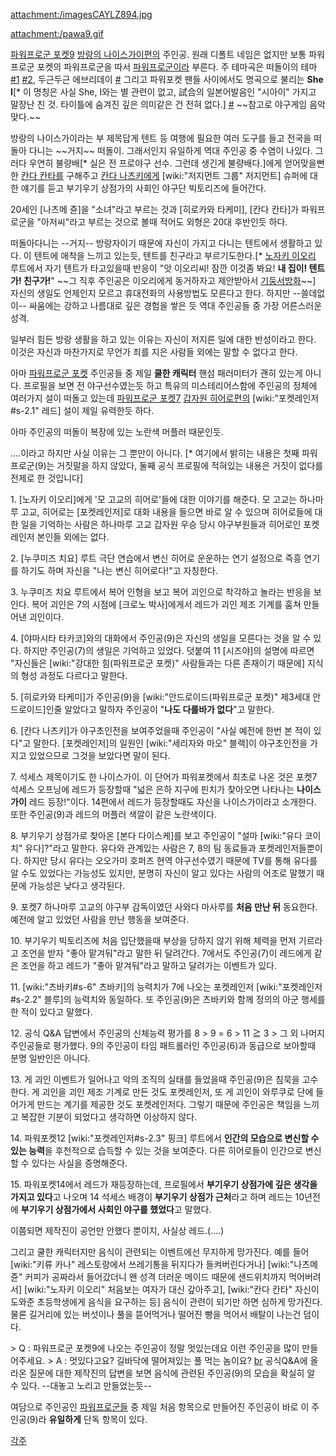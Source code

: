 attachment:/imagesCAYLZ894.jpg

attachment:/pawa9.gif

[[파워프로군 포켓9]] [[방랑의 나이스가이편]]의 주인공.
원래 디폴트 네임은 없지만 보통 파워프로군 포켓의 파워프로군을 따서 [[파워프로군]]이라 부른다.
주 테마곡은 떠돌이의 테마 [http://bobblun.tistory.com/607 #1] [http://bobblun.tistory.com/608 #2], 두근두근 에브리데이 [http://bobblun.tistory.com/544 #] 그리고 파워포켓 팬들 사이에서도 명곡으로 불리는 '''She I'''[* 이 명칭은 사실 She, I와는 별 관련이 없고, 試合의 일본어발음인 "시아이" 가지고 말장난 친 것. 타이틀에 숨겨진 깊은 의미같은 건 전혀 없다.] [http://www.youtube.com/watch?v=llT1n3hiGEk #] ~~참고로 야구게임 음악 맞다.~~

방랑의 나이스가이라는 부 제목답게 텐트 등 여행에 필요한 여러 도구를 들고 전국을 떠돌아 다니는 ~~거지~~ 떠돌이. 그래서인지 유일하게 역대 주인공 중 수염이 나있다.
그러다 우연히 불량배[* 실은 전 프로야구 선수. 그런데 생긴게 불량배다.]에게 얻어맞을뻔한 [[칸다 칸타]]를 구해주고 [[칸다 나츠키]]에게 [wiki:"저지먼트 그룹" 저지먼트] 슈퍼에 대한 얘기를 듣고 부기우기 상점가의 사회인 야구단 빅토리즈에 들어간다.

20세인 [나츠메 쥰]을 "소녀"라고 부르는 것과 [히로카와 타케미], [칸다 칸타]가 파워프로군을 "아저씨"라고 부르는 것으로 볼때 적어도 외형은 20대 후반인듯 하다.

떠돌아다니는 --거지-- 방랑자이기 때문에 자신이 가지고 다니는 텐트에서 생활하고 있다. 이 텐트에 애착을 느끼고 있는듯, 텐트를 친구라고 부르기도한다.[* [[노자키 이오리]] 루트에서 자기 텐트가 타고있을때 반응이 "앗 이오리씨! 잠깐 이것좀 봐요! '''내 집이! 텐트가! 친구가!'''" ~~그 직후 주인공은 이오리에게 동거하자고 제안받아서 [[기둥서방]]화~~] 자신의 생일도 언제인지 모르고 휴대전화의 사용방법도 모른다고 한다. 하지만 --쓸데없이-- 싸움에는 강하고 나름대로 깊은 경험을 쌓은 듯 역대 주인공들 중 가장 어른스러운 성격.

일부러 힘든 방랑 생활을 하고 있는 이유는 자신이 저지른 일에 대한 반성이라고 한다. 이것은 자신과 마찬가지로 무언가 죄를 지은 사람들 외에는 말할 수 없다고 한다.

아마 [[파워프로군 포켓]] 주인공들 중 제일 '''쿨한 캐릭터''' 핸섬 패러미터가 괜히 있는게 아니다. 프로필을 보면 전 야구선수였는듯 하고 특유의 미스테리어스함에 주인공의 정체에 여러가지 설이 떠돌고 있는데 [[파워프로군 포켓7]] [[갑자원 히어로편]]의 [wiki:"포켓레인저#s-2.1" 레드] 설이 제일 유력한듯 하다.

아마 주인공의 떠돌이 복장에 있는 노란색 머플러 때문인듯.

....이라고 하지만 사실 이유는 그 뿐만이 아니다. [* 여기에서 밝히는 내용은 첫째 파워프로군(9)는 거짓말을 하지 않았다, 둘째 공식 프로필에 적혀있는 내용은 거짓이 없다를 전제로 한 것입니다]

1. [노자키 이오리]에게 '모 고교의 히어로'들에 대한 이야기를 해준다. 모 고교는 하나마루 고교, 히어로는 [포켓레인저]로 대화 내용을 들으면 바로 알 수 있으며 히어로들에 대한 일을 기억하는 사람은 하나마루 고교 갑자원 우승 당시 야구부원들과 히어로인 포켓레인저 본인들 외에는 없다.

2. [누쿠미즈 치요] 루트 극단 연습에서 변신 히어로 운운하는 연기 설정으로 즉흥 연기를 하기도 하며 자신을 "나는 변신 히어로다!"고 자칭한다.

3. 누쿠미즈 치요 루트에서 복어 인형을 보고 복어 괴인으로 착각하고 놀라는 반응을 보인다. 복어 괴인은 7의 시점에 [크로노 박사]에게서 레드가 괴인 제조 기계를 훔쳐 만들어낸 괴인이다.

4. [야마시타 타카코]와의 대화에서 주인공(9)은 자신의 생일을 모른다는 것을 알 수 있다. 하지만 주인공(7)의 생일은 기억하고 있었다. 덧붙여 11 [시즈야]의 설명에 따르면 "자신들은 [wiki:"강대한 힘(파워프로군 포켓)" 사람들과는 다른 존재이기 때문에] 지식의 형성 과정도 다르다고 말한다.

5. [히로카와 타케미]가 주인공(9)을 [wiki:"안드로이드(파워프로군 포켓)" 제3세대 안드로이드]인줄 알았다고 말하자 주인공이 "'''나도 다를바가 없다'''"고 말한다.

6. [칸다 나츠키]가 야구초인전을 보여주었을때 주인공이 "사실 예전에 한번 본 적이 있다"고 말한다. [포켓레인저]의 일원인 [wiki:"세리자와 마오" 블랙]이 야구초인전을 가지고 있었으므로 그것을 보았다면 말이 된다.

7. 석세스 제목이기도 한 나이스가이. 이 단어가 파워포켓에서 최초로 나온 것은 포켓7 석세스 오프닝에 레드가 등장할때 "넓은 은하 지구에 핀치가 찾아오면 나타나는 '''나이스가이''' 레드 등장!"이다. 14편에서 레드가 등장할때도 자신을 나이스가이라고 소개한다. 또한 주인공(9)과 레드의 머플러 색깔이 같은 노란색이다.

8. 부기우기 상점가로 찾아온 [본다 다이스케]를 보고 주인공이 "설마 [wiki:"유다 코이치" 유다]?"라고 말한다. 유다와 관계있는 사람은 7, 8의 팀 동료들과 포켓레인저들뿐이다. 하지만 당시 유다는 오오가미 호퍼즈 현역 야구선수였기 때문에 TV를 통해 유다를 알 수도 있었다는 가능성도 있지만, 분명히 자신이 알고 있다는 사람의 어조로 말했기 때문에 가능성은 낮다고 생각된다.

9. 포켓7 하나마루 고교의 야구부 감독이였던 사와다 마사루를 '''처음 만난 뒤''' 동요한다. 예전에 알고 있었던 사람을 만난 행동을 보여준다.

10. 부기우기 빅토리즈에 처음 입단했을때 부상을 당하지 않기 위해 체력을 먼저 기르라고 조언을 받자 "좋아 맡겨둬"라고 말한 뒤 달려간다. 7에서도 주인공(7)이 레드에게 같은 조언을 하고 레드가 "좋아 맡겨둬"라고 말하고 달려가는 이벤트가 있다.

11. [wiki:"츠바키#s-6" 츠바키]의 능력치가 7에 나오는 포켓레인저 [wiki:"포켓레인저#s-2.2" 블루]의 능력치와 동일하다. 또 주인공(9)은 츠바키와 함께 정의의 아군 행세를 한 적이 있다고 말했다.

12. 공식 Q&A 답변에서 주인공의 신체능력 평가를 8 > 9 = 6 > 11 ≧ 3 > 그 외 나머지 주인공들로 평가했다. 9의 주인공이 타임 패트롤러인 주인공(6)과 동급으로 보아할때 분명 일반인은 아니다.

13. 게 괴인 이벤트가 일어나고 악의 조직의 실태를 들었을때 주인공(9)은 침묵을 고수한다. 게 괴인을 괴인 제조 기계로 만든 것도 포켓레인저, 또 게 괴인이 와루쿠로 단에 들어가게 만드는 계기를 제공한 것도 포켓레인저다. 그렇기 때문에 주인공은 책임을 느끼고 복잡한 기분이 되었다고 생각하면 이상하지 않다.

14. 파워포켓12 [wiki:"포켓레인저#s-2.3" 핑크] 루트에서 '''인간의 모습으로 변신할 수 있는 능력'''을 후천적으로 습득할 수 있는 것을 보여준다. 다른 히어로들이 인간으로 변신할 수 있다는 사실을 증명해준다. 

15. 파워포켓14에서 레드가 재등장하는데, 프로필에서 '''부기우기 상점가에 깊은 생각을 가지고 있다'''고 나오며 14 석세스 배경이 '''부기우기 상점가 근처'''라고 하며 레드는 10년전에 '''부기우기 상점가에서 사회인 야구를 했었다'''고 말했다.

이쯤되면 제작진이 공언만 안했다 뿐이지, 사실상 레드.(....)

그리고 쿨한 캐릭터지만 음식이 관련되는 이벤트에선 무지하게 망가진다. 예를 들어 [wiki:"키류 카나" 레스토랑에서 쓰레기통을 뒤지다가 들켜버린다거나] [wiki:"나츠메 쥰" 커피가 공짜라서 들어갔더니 왠 성격 더러운 메이드 때문에 샌드위치까지 먹어버려서] [wiki:"노자키 이오리" 처음보는 여자가 대신 갚아주고], [wiki:"칸다 칸타" 자신이 도와준 초등학생에게 음식을 요구하는 등] 음식이 관련이 되기만 하면 심하게 망가진다. 물론 길거리에 있는 버섯이나 풀을 뜯어먹거나 떨어진 빵을 먹어서 배탈이 나는건 덤이다.

> Q : 파워프로군 포켓9에 나오는 주인공이 정말 멋있는데요 이런 주인공을 많이 만들어주세요.
> A : 멋있다고요? 길바닥에 떨어져있는 풀 먹는 놈이요?
[[br]]
공식Q&A에 올라온 질문에 대한 제작진의 답변을 보면 음식에 관련된 주인공(9)의 모습을 확실히 알 수 있다. --대놓고 노리고 만들었는듯--

여담으로 주인공인 [[파워프로군]]들 중 제일 처음 항목으로 만들어진 주인공이 바로 이 주인공(9)라 '''유일하게''' 단독 항목이 있다.

[[각주]]
